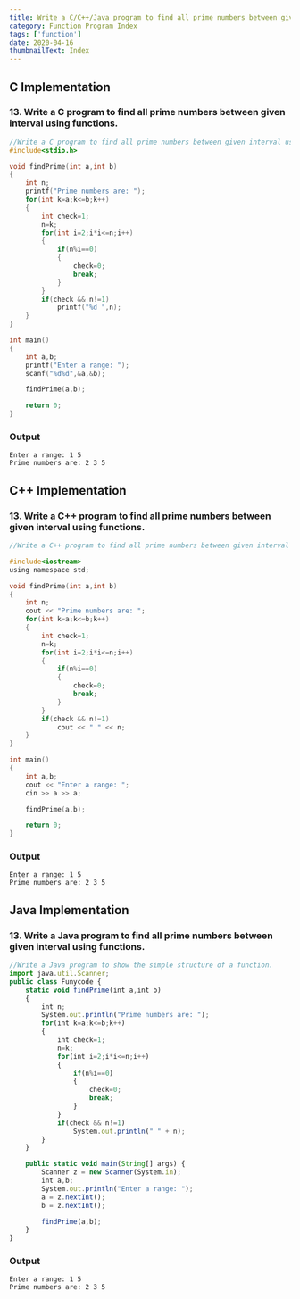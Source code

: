 ```yaml
---
title: Write a C/C++/Java program to find all prime numbers between given interval using functions.
category: Function Program Index
tags: ['function']
date: 2020-04-16
thumbnailText: Index
---
```


## C Implementation
### 13. Write a C program to find all prime numbers between given interval using functions.
```c
//Write a C program to find all prime numbers between given interval using functions.
#include<stdio.h>

void findPrime(int a,int b)
{
    int n;
    printf("Prime numbers are: ");
    for(int k=a;k<=b;k++)
    {
        int check=1;
        n=k;
        for(int i=2;i*i<=n;i++)
        {
            if(n%i==0)
            {
                check=0;
                break;
            }
        }
        if(check && n!=1)
            printf("%d ",n);
    }
}

int main()
{
    int a,b;
    printf("Enter a range: ");
    scanf("%d%d",&a,&b);

    findPrime(a,b);

    return 0;
}
```
### Output
```
Enter a range: 1 5
Prime numbers are: 2 3 5
```

## C++ Implementation
### 13. Write a C++ program to find all prime numbers between given interval using functions.
```c
//Write a C++ program to find all prime numbers between given interval using functions.

#include<iostream>
using namespace std;

void findPrime(int a,int b)
{
    int n;
    cout << "Prime numbers are: ";
    for(int k=a;k<=b;k++)
    {
        int check=1;
        n=k;
        for(int i=2;i*i<=n;i++)
        {
            if(n%i==0)
            {
                check=0;
                break;
            }
        }
        if(check && n!=1)
            cout << " " << n;
    }
}

int main()
{
    int a,b;
    cout << "Enter a range: ";
    cin >> a >> a;

    findPrime(a,b);

    return 0;
}
```
### Output
```
Enter a range: 1 5
Prime numbers are: 2 3 5
```

## Java Implementation
### 13. Write a Java program to find all prime numbers between given interval using functions.
```js
//Write a Java program to show the simple structure of a function.
import java.util.Scanner;
public class Funycode {
    static void findPrime(int a,int b)
    {
        int n;
        System.out.println("Prime numbers are: ");
        for(int k=a;k<=b;k++)
        {
            int check=1;
            n=k;
            for(int i=2;i*i<=n;i++)
            {
                if(n%i==0)
                {
                    check=0;
                    break;
                }
            }
            if(check && n!=1)
                System.out.println(" " + n);
        }
    }

    public static void main(String[] args) {
        Scanner z = new Scanner(System.in);
        int a,b;
        System.out.println("Enter a range: ");
        a = z.nextInt();
        b = z.nextInt();

        findPrime(a,b);
    }
}
```
### Output
```
Enter a range: 1 5
Prime numbers are: 2 3 5
```
